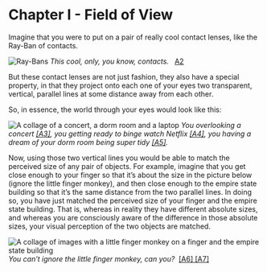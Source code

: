 
# Chapter I - Field of View

Imagine that you were to put on a pair of really cool contact lenses, like the Ray-Ban of contacts.

![Ray-Bans](../../public/images/chapter-1/ray-bans.jpg)
<span style={imgDescStyle}><em>This cool, only, you know, contacts. &nbsp; </em> [A2](/image-sources)</span>

But these contact lenses are not just fashion, they also have a special property, in that they project onto each one of your eyes two transparent, vertical, parallel lines at some distance away from each other.

So, in essence, the world through your eyes would look like this:

![A collage of a concert, a dorm room and a laptop](../../public/images/chapter-1/concert-dorm-room-laptop.png)
<span style={imgDescStyle}><em>You overlooking a concert [[A3]](/image-sources), you getting ready to binge watch Netflix [[A4]](/image-sources), you having a dream of your dorm room being super tidy [[A5]](/image-sources). </em></span>

Now, using those two vertical lines you would be able to match the perceived size of any pair of objects. For example, imagine that you get close enough to your finger so that it’s about the size in the picture below (ignore the little finger monkey), and then close enough to the empire state building so that it’s the same distance from the two parallel lines. In doing so, you have just matched the perceived size of your finger and the empire state building. That is, whereas in reality they have different absolute sizes, and whereas you are consciously aware of the difference in those absolute sizes, your visual perception of the two objects are matched.

![A collage of images with a little finger monkey on a finger and the empire state building](../../public/images/chapter-1/little-finger-monkey-empire-state-building.png)
<span style={imgDescStyle}><em>You can’t ignore the little finger monkey, can you? &nbsp;</em>[[A6] [A7]](/image-sources)</span>